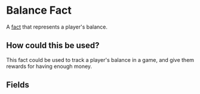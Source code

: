 
# Balance Fact

A [fact](/docs/fact) that represents a player's balance.

## How could this be used?

This fact could be used to track a player's balance in a game, and give them rewards for having enough money.

## Fields

<FactsField />
